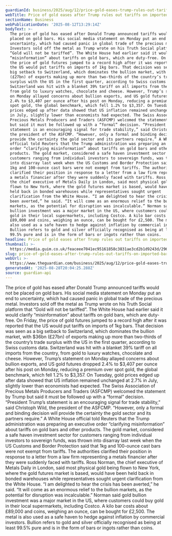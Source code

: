 ```yaml
---
guardianId: business/2025/aug/12/price-gold-eases-trump-rules-out-tariffs-imported-bars
webTitle: Price of gold eases after Trump rules out tariffs on imported bars
sectionName: Business
webPublicationDate: '2025-08-12T13:29:14Z'
bodyText: >-
  The price of gold has eased after Donald Trump announced tariffs would not be
  placed on gold bars. His social media statement on Monday put an end to
  uncertainty, which had caused panic in global trade of the precious metal.
  Investors sold off the metal as Trump wrote on his Truth Social platform that
  “Gold will not be tariffed”. The White House had earlier said it would clarify
  “misinformation” about tariffs on gold bars, which are duty-free. On Friday,
  the price of gold futures jumped to a record high after it was reported that
  the US would put tariffs on imports of 1kg bars. That decision was seen as a
  big setback to Switzerland, which dominates the bullion market, with $36bn
  (£27bn) of exports making up more than two-thirds of the country’s trade
  surplus with the US in the first quarter, according to Swiss customs data.
  Switzerland was hit with a blanket 39% tariff on all imports from the country,
  from gold to luxury watches, chocolate and cheese. However, Trump’s statement
  on Monday allayed concerns about bullion exports, and US gold futures dropped
  2.4% to $3,407 per ounce after his post on Monday, reducing a premium over
  spot gold, the global benchmark, which fell 1.2% to $3,357. On Tuesday, gold
  prices edged up after data showed that US inflation remained unchanged at 2.7%
  in July, slightly lower than economists had expected. The Swiss Association of
  Precious Metals Producers and Traders (ASFCMP) welcomed the statement by Trump
  but said it must be followed up with a “formal” decision. “President Trump’s
  statement is an encouraging signal for trade stability,” said Christoph Wild,
  the president of the ASFCMP. “However, only a formal and binding decision will
  provide the certainty the gold sector and its partners require.” A White House
  official told Reuters that the Trump administration was preparing an executive
  order “clarifying misinformation” about tariffs on gold bars and other
  products. The gold market, considered a safe haven investment sector for
  customers ranging from individual investors to sovereign funds, was thrown
  into disarray last week when the US Customs and Border Protection said that
  1kg and 100-ounce cast bars were not exempt from tariffs. The authorities
  clarified their position in response to a letter from a law firm representing
  a metals financier after they were suddenly faced with tariffs. Ross Norman,
  the chief executive of Metals Daily in London, said most physical gold being
  flown to New York, where the gold futures market is based, would have been
  held back in bonded warehouses while representatives sought urgent
  clarification from the White House. “I am delighted to hear the crisis has
  been averted,” he said. “It will come as an enormous relief to the bullion
  markets, as the potential for disruption was incalculable.” Norman said gold
  bullion investment was a major market in the US, where customers could buy
  gold in their local supermarkets, including Costco. A kilo bar costs about
  £89,000 and coins, weighing an ounce, can be bought for £2,500. The metal is
  also used as a safe haven to hedge against inflation by commercial investors.
  Bullion refers to gold and silver officially recognised as being at least
  99.5% pure and is in the form of bars or ingots rather than coins.
headline: Price of gold eases after Trump rules out tariffs on imported bars
thumbnail: >-
  https://media.guim.co.uk/feaceee7041ec95161858c3831ae3cd2b1d9243d/296_0_3187_2549/500.jpg
slug: price-of-gold-eases-after-trump-rules-out-tariffs-on-imported-bars
webUrl: >-
  https://www.theguardian.com/business/2025/aug/12/price-gold-eases-trump-rules-out-tariffs-imported-bars
generatedAt: '2025-08-28T20:04:25.288Z'
source: guardian-api
---
```

The price of gold has eased after Donald Trump announced tariffs would not be placed on gold bars. His social media statement on Monday put an end to uncertainty, which had caused panic in global trade of the precious metal. Investors sold off the metal as Trump wrote on his Truth Social platform that “Gold will not be tariffed”. The White House had earlier said it would clarify “misinformation” about tariffs on gold bars, which are duty-free. On Friday, the price of gold futures jumped to a record high after it was reported that the US would put tariffs on imports of 1kg bars. That decision was seen as a big setback to Switzerland, which dominates the bullion market, with $36bn (£27bn) of exports making up more than two-thirds of the country’s trade surplus with the US in the first quarter, according to Swiss customs data. Switzerland was hit with a blanket 39% tariff on all imports from the country, from gold to luxury watches, chocolate and cheese. However, Trump’s statement on Monday allayed concerns about bullion exports, and US gold futures dropped 2.4% to $3,407 per ounce after his post on Monday, reducing a premium over spot gold, the global benchmark, which fell 1.2% to $3,357. On Tuesday, gold prices edged up after data showed that US inflation remained unchanged at 2.7% in July, slightly lower than economists had expected. The Swiss Association of Precious Metals Producers and Traders (ASFCMP) welcomed the statement by Trump but said it must be followed up with a “formal” decision. “President Trump’s statement is an encouraging signal for trade stability,” said Christoph Wild, the president of the ASFCMP. “However, only a formal and binding decision will provide the certainty the gold sector and its partners require.” A White House official told Reuters that the Trump administration was preparing an executive order “clarifying misinformation” about tariffs on gold bars and other products. The gold market, considered a safe haven investment sector for customers ranging from individual investors to sovereign funds, was thrown into disarray last week when the US Customs and Border Protection said that 1kg and 100-ounce cast bars were not exempt from tariffs. The authorities clarified their position in response to a letter from a law firm representing a metals financier after they were suddenly faced with tariffs. Ross Norman, the chief executive of Metals Daily in London, said most physical gold being flown to New York, where the gold futures market is based, would have been held back in bonded warehouses while representatives sought urgent clarification from the White House. “I am delighted to hear the crisis has been averted,” he said. “It will come as an enormous relief to the bullion markets, as the potential for disruption was incalculable.” Norman said gold bullion investment was a major market in the US, where customers could buy gold in their local supermarkets, including Costco. A kilo bar costs about £89,000 and coins, weighing an ounce, can be bought for £2,500. The metal is also used as a safe haven to hedge against inflation by commercial investors. Bullion refers to gold and silver officially recognised as being at least 99.5% pure and is in the form of bars or ingots rather than coins.
